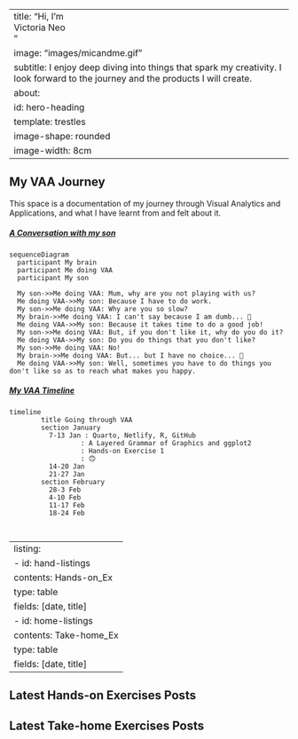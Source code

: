 ::: grid
::: g-col-9
---
title: "Hi, I'm <br>Victoria Neo</br>"
image: "images/micandme.gif"
subtitle: I enjoy deep diving into things that spark my creativity. I look forward to the journey and the products I will create. 
about:
  id: hero-heading
  template: trestles
  image-shape: rounded
  image-width: 8cm
---

::: {#hero-heading}
## My VAA Journey

This space is a documentation of my journey through Visual Analytics and Applications, and what I have learnt from and felt about it.

##### [A Conversation with my son]{.underline}

```mermaid
sequenceDiagram
  participant My brain
  participant Me doing VAA
  participant My son
  
  My son->>Me doing VAA: Mum, why are you not playing with us?
  Me doing VAA->>My son: Because I have to do work.
  My son->>Me doing VAA: Why are you so slow?
  My brain->>Me doing VAA: I can't say because I am dumb... 🥲    
  Me doing VAA->>My son: Because it takes time to do a good job! 
  My son->>Me doing VAA: But, if you don't like it, why do you do it?
  Me doing VAA->>My son: Do you do things that you don't like?
  My son->>Me doing VAA: No!
  My brain->>Me doing VAA: But... but I have no choice... 🥲 
  Me doing VAA->>My son: Well, sometimes you have to do things you don't like so as to reach what makes you happy.
```

##### [My VAA Timeline]{.underline}

```mermaid
timeline
        title Going through VAA
        section January
          7-13 Jan : Quarto, Netlify, R, GitHub
                  : A Layered Grammar of Graphics and ggplot2
                  : Hands-on Exercise 1
                  : 🙃
          14-20 Jan 
          21-27 Jan 
        section February
          28-3 Feb  
          4-10 Feb 
          11-17 Feb 
          18-24 Feb 
          
          
```
:::
:::

::: g-col-3
---
listing:
  - id: hand-listings
    contents: Hands-on_Ex
    type: table
    fields: [date, title]
  - id: home-listings
    contents: Take-home_Ex
    type: table
    fields: [date, title]
---

## Latest Hands-on Exercises Posts

::: {#hand-listings}
:::

## Latest Take-home Exercises Posts

::: {#home-listings}
:::
:::
:::
